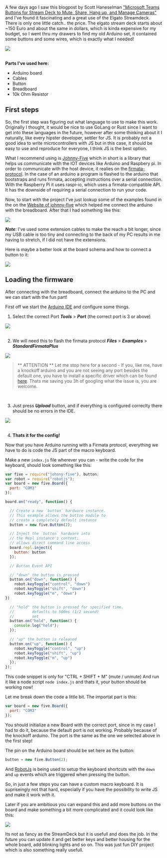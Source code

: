 
A few days ago I saw this blogpost by Scott Haneselman ["Microsoft Teams Buttons for Stream Deck to Mute, Share, Hang up, and Manage Cameras"](https://www.hanselman.com/blog/microsoft-teams-buttons-for-stream-deck-to-mute-share-hang-up-and-manage-cameras) and I've found it fascinating and a great use of the Elgato Streamdeck. There is only one little catch.. the price. The elgato stream deck starts about ~150 Euro and about the same in dollars, which is kinda expensive for my budget, so I went thru my drawers to find my old Arduino set, it contained some buttons and some wires, which is exactly what I needed!

<div>
    <img src={pic} />
</div>
<br/>

__Parts I've used here:__
- Arduino board
- Cables
- Button 
- Breadboard 
- 10k Ohm Resistor

## First steps

So, the first step was figuring out what language to use to make this work. Originally I thought, it would be nice to use GoLang or Rust since I want to get into these languages in the future, however after some thinking about it I naturally, like every hipster developer, settler for JS. It is probably not a good idea to write microcontrollers with JS but in this case, it should be easy to use and reproduce for everyone, I think JS is the best option. 

What I recommend using is [Johnny-Five](http://johnny-five.io/) which in short is a library that helps us communicate with the IOT devices like Arduino and Raspbery pi. In order to communicate with the host device, it realies on the [firmata-protocol](https://github.com/firmata/protocol). In the case of an arduino a program is flashed to the arduino that bootstraps and runs firmata, accepting instructions over a serial connection. With the Raspberry Pi it uses raspi-io, which uses a firmata-compatible API. It has the downside of requiring a serial connection to run your code.

Now, to start with the project I've just lookup some of the examples found in the on the [Website of johnny-five](http://johnny-five.io/examples/button/) which helped me connect the arduino with the breadboard. After that I had something like this: 

<div>
    <img src={board} />
</div>

*__Note__*: I've used some extension cables to make the reach a bit longer, since my USB cable is too tiny and connecting to the back of my PC results in me having to stretch, if I did not have the extensions. 


Here is maybe a better look at the board schema and how to connect a button to it: 
<div>
    <img src={boardSchema} />
</div>



## Loading the firmware
After connecting with the breadboard, connect the arduino to the PC and we can start with the fun part!

First off we start the [Arduino IDE](https://www.arduino.cc/en/software) and configure some things. 

1. Select the correct Port *__Tools__* > *__Port__* (the correct port is 3 or above)

<div>
    <img src={port} />
</div>

<br/>

2. We will need this to flash the firmata protocol *__Files__* > *__Examples__* > *__StandardFirmataPlus__*

<div>
    <img src={firmata} />
</div>



>** ATTENTION ** 
Let me stop here for a second - If you, like me, have a knockoff arduino and you are not seeing any port besides the default one, you have to install a specific driver which can be found [here](https://sparks.gogo.co.nz/ch340.html). Thats me saving you 3h of googling what the issue is, you are welcome.

<br/>

3. Just press *__Upload__* button, and if everything is configured correclty there should be no errors in the IDE. 

<div>
    <img src={upload} />
</div>

<br/>


4. __Thats it for the config!__


Now that you have Arduino running with a Firmata protocol, everything we have to do is code the JS part of the macro keyboard. 

Make a new `index.js` file wherever you can - write the code for the keyboard, should look something like this: 

```javascript  
var five = require("johnny-five"), button;
var robot = require("robotjs");
var board = new five.Board({
  port: "COM3"
});

board.on("ready", function() {

  // Create a new `button` hardware instance.
  // This example allows the button module to
  // create a completely default instance
  button = new five.Button(2);

  // Inject the `button` hardware into
  // the Repl instance's context;
  // allows direct command line access
  board.repl.inject({
    button: button
  });

  // Button Event API

  // "down" the button is pressed
  button.on("down", function() {
    robot.keyToggle("control", "down")
    robot.keyToggle("shift", "down")
    robot.keyToggle("m", "down")
})

  // "hold" the button is pressed for specified time.
  //        defaults to 500ms (1/2 second)
  //        set
  button.on("hold", function() {
    console.log("hold");
  });

  // "up" the button is released
  button.on("up", function() {
    robot.keyToggle("control", "up")
    robot.keyToggle("shift", "up")
    robot.keyToggle("m", "up")
  });
});
```

This code snippet is only for "CTRL + SHIFT + M" (mute / unmute)
And run it like a node script `node index.js` and thats it, your button should be working now!


Let me break down the code a little bit. The importat part is this: 

```javascript
var board = new five.Board({
  port: "COM3"
});
```
You should initialize a new Board with the correct port, since in my case I had to do it, because the default port is not working. Probably because of the knockoff arduino. The port is the same as the one we selected above in the first step!

The pin on the Arduino board should be set here as the button:
```javascript
button = new five.Button(2);
```

And [RobotJs](https://github.com/octalmage/robotjs) is being used to setup the keyboard shortcuts with the `down` and `up` events which are triggered when pressing the button. 

So, in just a few steps you can have a custom macro keyboard. It is supriseingly not that hard, especially if you have the possibility to write JS and make it work with it. 

Later if you are ambitious you can expand this and add more buttons on the board and make something a bit more complicated and it could look like this: 

<div>
    <img src={finished} />
</div>


Its not as fancy as the StreamDeck but it is usefull and does the job. In the future you can update it and get better keys and better housing for the whole board, add blinking lights and so on. This was just fun DIY project which is also something really usefull.